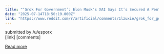 ```yaml
---
title: "‘Grok For Government’: Elon Musk's XAI Says It’s Secured A Pentagon Contract"
date: "2025-07-14T18:50:19.000Z"
link: "https://www.reddit.com/r/artificial/comments/1lzuxie/grok_for_government_elon_musks_xai_says_its/"
---
```


submitted by    /u/esporx  
 [link]   [comments]

[Read more](https://www.reddit.com/r/artificial/comments/1lzuxie/grok_for_government_elon_musks_xai_says_its/)

